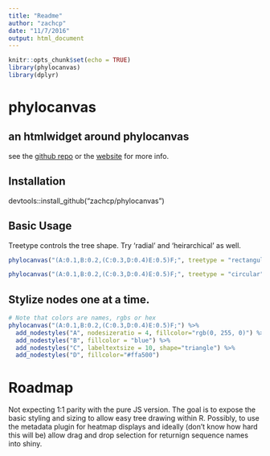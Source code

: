 ```yaml
---
title: "Readme"
author: "zachcp"
date: "11/7/2016"
output: html_document
---
```


```r
knitr::opts_chunk$set(echo = TRUE)
library(phylocanvas)
library(dplyr)
```



# phylocanvas
## an htmlwidget around phylocanvas

see the [github repo](https://github.com/phylocanvas/phylocanvas) or the [website](http://phylocanvas.org) for
more info.

## Installation
devtools::install_github("zachcp/phylocanvas")

## Basic Usage

Treetype controls the tree shape. Try 'radial' and 'heirarchical' as well.

```r
phylocanvas("(A:0.1,B:0.2,(C:0.3,D:0.4)E:0.5)F;", treetype = "rectangular", alignlabels = T)
```

```r
phylocanvas("(A:0.1,B:0.2,(C:0.3,D:0.4)E:0.5)F;", treetype = "circular", nodesize = 30, linewidth = 10)
```


## Stylize nodes one at a time.

```r
# Note that colors are names, rgbs or hex
phylocanvas("(A:0.1,B:0.2,(C:0.3,D:0.4)E:0.5)F;") %>%
  add_nodestyles("A", nodesizeratio = 4, fillcolor="rgb(0, 255, 0)") %>% 
  add_nodestyles("B", fillcolor = "blue") %>%
  add_nodestyles("C", labeltextsize = 10, shape="triangle") %>%
  add_nodestyles("D", fillcolor="#ffa500") 

```


# Roadmap
Not expecting 1:1 parity with the pure JS version. The goal is to expose the basic styling and sizing to allow easy tree drawing within R.  Possibly, to use the metadata plugin for heatmap displays
and ideally (don't know how hard this will be) allow drag and drop selection for returnign sequence 
names into shiny.
